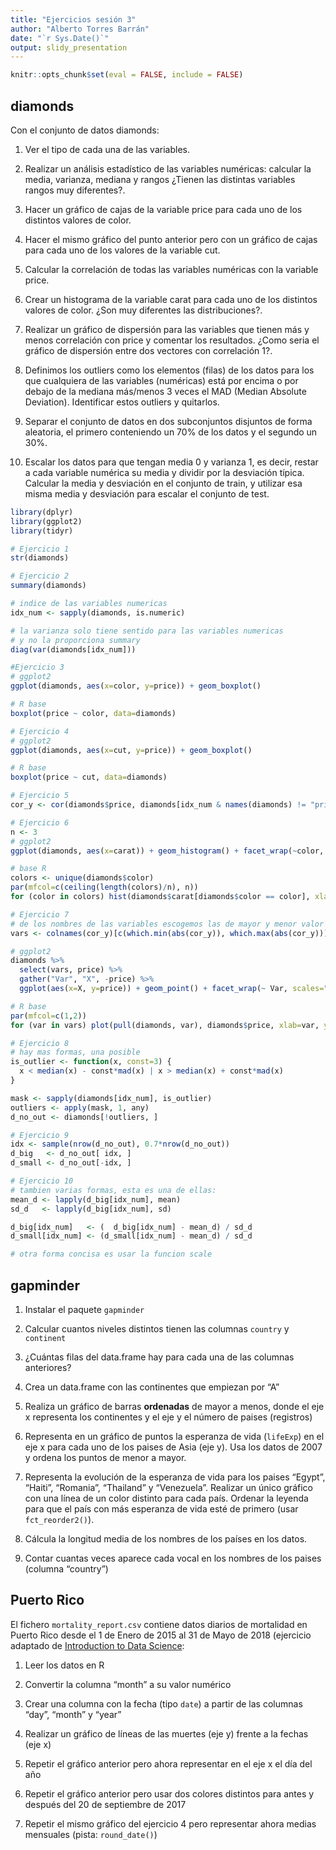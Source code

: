 ```yaml
---
title: "Ejercicios sesión 3"
author: "Alberto Torres Barrán"
date: "`r Sys.Date()`"
output: slidy_presentation
---
```


```r
knitr::opts_chunk$set(eval = FALSE, include = FALSE)
```

## diamonds

Con el conjunto de datos diamonds:

  1. Ver el tipo de cada una de las variables.

  2. Realizar un análisis estadístico de las variables numéricas: calcular la media, varianza, mediana y rangos ¿Tienen las distintas variables rangos muy diferentes?.

  3. Hacer un gráfico de cajas de la variable price para cada uno de los distintos valores de color.
  
  4. Hacer el mismo gráfico del punto anterior pero con un gráfico de cajas para cada uno de los valores de la variable cut.
  
  5. Calcular la correlación de todas las variables numéricas con la variable
price.

  6. Crear un histograma de la variable carat para cada uno de los distintos valores de color. ¿Son muy diferentes las distribuciones?.


  
  7. Realizar un gráfico de dispersión para las variables que tienen más y
menos correlación con price y comentar los resultados. ¿Como seria el gráfico de dispersión entre dos vectores con correlación 1?.

  8. Definimos los outliers como los elementos (filas) de los datos para los que cualquiera de las variables (numéricas) está por encima o por debajo de la mediana más/menos 3 veces el MAD (Median Absolute Deviation). Identificar estos outliers y quitarlos.
  
  9. Separar el conjunto de datos en dos subconjuntos disjuntos de forma
aleatoria, el primero conteniendo un 70% de los datos y el segundo un 30%.

  10. Escalar los datos para que tengan media 0 y varianza 1, es decir, restar
a cada variable numérica su media y dividir por la desviación típica. Calcular la media y desviación en el conjunto de train, y utilizar esa misma media y desviación para escalar el conjunto de test.


```r
library(dplyr)
library(ggplot2)
library(tidyr)

# Ejercicio 1
str(diamonds)

# Ejercicio 2
summary(diamonds)

# indice de las variables numericas
idx_num <- sapply(diamonds, is.numeric)

# la varianza solo tiene sentido para las variables numericas
# y no la proporciona summary
diag(var(diamonds[idx_num]))

#Ejercicio 3
# ggplot2
ggplot(diamonds, aes(x=color, y=price)) + geom_boxplot()

# R base
boxplot(price ~ color, data=diamonds)

# Ejercicio 4
# ggplot2
ggplot(diamonds, aes(x=cut, y=price)) + geom_boxplot()

# R base
boxplot(price ~ cut, data=diamonds)

# Ejercicio 5
cor_y <- cor(diamonds$price, diamonds[idx_num & names(diamonds) != "price"])

# Ejercicio 6
n <- 3
# ggplot2
ggplot(diamonds, aes(x=carat)) + geom_histogram() + facet_wrap(~color, ncol=n)

# base R
colors <- unique(diamonds$color)
par(mfcol=c(ceiling(length(colors)/n), n))
for (color in colors) hist(diamonds$carat[diamonds$color == color], xlab="carat", main=color)

# Ejercicio 7
# de los nombres de las variables escogemos las de mayor y menor valor absoluto
vars <- colnames(cor_y)[c(which.min(abs(cor_y)), which.max(abs(cor_y)))]

# ggplot2
diamonds %>%
  select(vars, price) %>%
  gather("Var", "X", -price) %>%
  ggplot(aes(x=X, y=price)) + geom_point() + facet_wrap(~ Var, scales="free")

# R base
par(mfcol=c(1,2))
for (var in vars) plot(pull(diamonds, var), diamonds$price, xlab=var, ylab="price", pch=20)

# Ejercicio 8
# hay mas formas, una posible
is_outlier <- function(x, const=3) {
  x < median(x) - const*mad(x) | x > median(x) + const*mad(x)
}

mask <- sapply(diamonds[idx_num], is_outlier)
outliers <- apply(mask, 1, any)
d_no_out <- diamonds[!outliers, ]

# Ejercicio 9
idx <- sample(nrow(d_no_out), 0.7*nrow(d_no_out))
d_big   <- d_no_out[ idx, ]
d_small <- d_no_out[-idx, ]

# Ejercicio 10
# tambien varias formas, esta es una de ellas:
mean_d <- lapply(d_big[idx_num], mean)
sd_d   <- lapply(d_big[idx_num], sd)

d_big[idx_num]   <- (  d_big[idx_num] - mean_d) / sd_d
d_small[idx_num] <- (d_small[idx_num] - mean_d) / sd_d

# otra forma concisa es usar la funcion scale 
```

## gapminder

  1. Instalar el paquete `gapminder`
  
  2. Calcular cuantos niveles distintos tienen las columnas `country` y `continent`
  
  3. ¿Cuántas filas del data.frame hay para cada una de las columnas anteriores?
  
  4. Crea un data.frame con las continentes que empiezan por "A"
  
  5. Realiza un gráfico de barras **ordenadas** de mayor a menos, donde el eje x representa los continentes y el eje y el número de paises (registros)
  
  6. Representa en un gráfico de puntos la esperanza de vida (`lifeExp`) en el eje x para cada uno de los paises de Asia (eje y). Usa los datos de 2007 y ordena los puntos de menor a mayor.

  7. Representa la evolución de la esperanza de vida para los paises "Egypt", "Haiti", "Romania", "Thailand" y "Venezuela". Realizar un único gráfico con una línea de un color distinto para cada país. Ordenar la leyenda para que el país con más esperanza de vida esté de primero (usar `fct_reorder2()`).
  
  8. Cálcula la longitud media de los nombres de los países en los datos.
  
  9. Contar cuantas veces aparece cada vocal en los nombres de los paises (columna "country")
  
## Puerto Rico

El fichero `mortality_report.csv` contiene datos diarios de mortalidad en Puerto Rico desde el 1 de Enero de 2015 al 31 de Mayo de 2018 (ejercicio adaptado de [Introduction to Data Science](https://rafalab.github.io/dsbook/parsing-dates-and-times.html#exercises-42):

  1. Leer los datos en R

  2. Convertir la columna "month" a su valor numérico
  
  3. Crear una columna con la fecha (tipo `date`) a partir de las columnas "day", "month" y "year"
  
  4. Realizar un gráfico de líneas de las muertes (eje y) frente a la fechas (eje x)
  
  5. Repetir el gráfico anterior pero ahora representar en el eje x el día del año
  
  6. Repetir el gráfico anterior pero usar dos colores distintos para antes y después del 20 de septiembre de 2017
  
  7. Repetir el mismo gráfico del ejercicio 4 pero representar ahora medias mensuales (pista: `round_date()`)
  